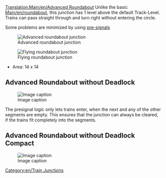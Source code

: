 [[Translation:Main/en/Advanced Roundabout]]
{{en/-}}{{junctionsmenu}}
Unlike the basic [[Main/en/roundabout]], this junction has 1 level above the default Track-Level. Trains can pass straight through and turn right without entering the circle.

Some problems are minimized by using [[Main/en/Signals#Pre-signals|pre-signals]]

[[File:en/Advanced roundabout.png|center|none|frame|Advanced roundabout junction]]

{{Template:Junction_Criteria|Expensive (Stepped)|2|1|0|3|1|0|1|0|1|1|2||Broken down trains affect one line or all left turns.|
*Can handle lots of trains moving N-E or S-W
*Tracks split and only trains going to the left need to take the round-a-bout
'''Tips'''
*To allow left-turning trains traveling at full speed through the roundabout, it's possible to enlarge the circle, but this takes a lot of space to build.
*If you make the inner circle run the opposite way (obviously modifying exit diagonals and signal direction) throughput is increased at the expense of some speed, since trains going up there just cut across instead of having to go round the whole roundabout as tey would with the above.
*Area: 16 x 16
}}

[[File:en/Flying roundabout.png|center|none|frame|Flying roundabout junction]]

*Area: 14 x 14


== Advanced Roundabout without Deadlock ==

[[File:en/4WayNoLock.png|Image caption]]

{{Template:Junction_Criteria|Moderate|2|1|1|2|1|0|1|0|0|1|2||Broken down trains only affect one direction. (Worst case: Inner circle, between two segments, will block 3 left turn directions)|
Pros:
* High capacity 
* Slopes only for left turns (1 up, 1 down in total) 
* Will buffer left turns to free up other lines (entry and exit!)

Cons:
* Pass through highest signal distance: 4/5
* Left turn highest signal distance: 7


* Area: 26 x 26
}}
The presignal logic only lets trains enter, when the next and any of the other segments are empty. This ensures that the junction can always be cleared, if the trains fit completely into the segments.


== Advanced Roundabout without Deadlock Compact ==

[[File:en/4WayNoLockSmall.png|Image caption]]

{{Template:Junction_Criteria|Moderate|3|1|1|2|1|0|1|0|0|1|2||Broken down trains only affect the one direction. (Worst case: Inner circle, between two segments, will block all left turn directions)|
Pros:
* High capacity 
* Slopes only for left turns (1 up, 1 down in total)

Cons:
* Pass through highest signal distance: 4/5
* Left turn highest signal distance: 7


* Area: 18 x 18
}}


[[Category:en/Train Junctions]]